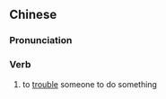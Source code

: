 ==Chinese==
{{zh-forms|s=劳烦}}

===Pronunciation===
{{zh-pron
|m=láofán
|c=lou4 faan4
|h=pfs=lò-fàn
|mn=lô-hoân
|cat=v
}}

===Verb===
{{zh-verb}}

# to [[trouble]] someone to do something